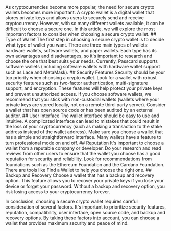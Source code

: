 
<Article icon={TbReportSearch} title="How to choose a wallet?">
As cryptocurrencies become more popular, the need for secure crypto wallets becomes more important. A crypto wallet is a digital wallet that stores private keys and allows users to securely send and receive cryptocurrency. However, with so many different wallets available, it can be difficult to choose a secure one. In this article, we will explore the most important factors to consider when choosing a secure crypto wallet.
## Type of Wallet
The first step in choosing a secure crypto wallet is to decide what type of wallet you want. There are three main types of wallets: hardware wallets, software wallets, and paper wallets. Each type has its own advantages and disadvantages, so it's important to research and choose the one that best suits your needs. Currently, Passcard supports software wallets (including software wallets with hardware wallet support such as Lace and MetaMask).
## Security Features
Security should be your top priority when choosing a crypto wallet. Look for a wallet with robust security features such as two-factor authentication, multi-signature support, and encryption. These features will help protect your private keys and prevent unauthorized access. If you choose software wallets, we recommend that you stick with non-custodial wallets (wallets where your private keys are stored locally, not on a remote third-party server). Consider a wallet that has open source code or has been audited by an external auditor.
## User Interface
The wallet interface should be easy to use and intuitive. A complicated interface can lead to mistakes that could result in the loss of your cryptocurrency (such as making a transaction to the stake address instead of the wallet address). Make sure you choose a wallet that has a simple and straightforward interface. Many wallets have a feature to turn professional mode on and off.
## Reputation
It's important to choose a wallet from a reputable company or developer. Do your research and read reviews from other users to ensure that the wallet you choose has a good reputation for security and reliability. Look for recommendations from foundations such as the Ethereum Foundation and the Cardano Foundation. There are tools like Find a Wallet to help you choose the right one.
## Backup and Recovery
Choose a wallet that has a backup and recovery option. This feature allows you to recover your private keys if you lose your device or forget your password. Without a backup and recovery option, you risk losing access to your cryptocurrency forever.

In conclusion, choosing a secure crypto wallet requires careful consideration of several factors. It's important to prioritize security features, reputation, compatibility, user interface, open source code, and backup and recovery options. By taking these factors into account, you can choose a wallet that provides maximum security and peace of mind.

</Article>
